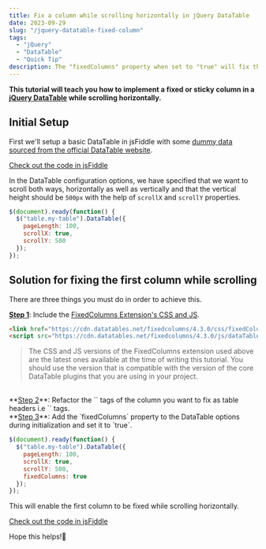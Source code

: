 ```yaml
---
title: Fix a column while scrolling horizontally in jQuery DataTable
date: 2023-09-29
slug: "/jquery-datatable-fixed-column"
tags:
  - "jQuery"
  - "DataTable"
  - "Quick Tip"
description: The "fixedColumns" property when set to "true" will fix the column marked as a header with "<th>" tags to act as a sticky column while scrolling the jQuery DataTable horizontally.
---
```


**This tutorial will teach you how to implement a fixed or sticky column in a <a href="https://datatables.net/" target="_blank">jQuery DataTable</a> while scrolling horizontally.**

## Initial Setup

First we'll setup a basic DataTable in jsFiddle with some <a href="https://datatables.net/examples/basic_init/scroll_xy.html" target="_blank">dummy data sourced from the official DataTable website</a>.

<a href="//jsfiddle.net/saurabhmisra87/0ew2ynkx/9" className="sm-btn-primary" target="_blank">Check out the code in jsFiddle</a>

In the DataTable configuration options, we have specified that we want to scroll both ways, horizontally as well as vertically and that the vertical height should be `500px` with the help of `scrollX` and `scrollY` properties.

```js
$(document).ready(function() {
  $("table.my-table").DataTable({
    pageLength: 100,
    scrollX: true,
    scrollY: 500
  });
});
```

## Solution for fixing the first column while scrolling
There are three things you must do in order to achieve this.

**<ins>Step 1</ins>**: Include the <a href="https://datatables.net/extensions/fixedcolumns/" target="_blank">FixedColumns Extension's CSS and JS</a>. 

```html
<link href="https://cdn.datatables.net/fixedcolumns/4.3.0/css/fixedColumns.dataTables.min.css" rel="stylesheet">
<script src="https://cdn.datatables.net/fixedcolumns/4.3.0/js/dataTables.fixedColumns.min.js"></script>
```

>The CSS and JS versions of the FixedColumns extension used above are the latest ones available at the time of writing this tutorial. You should use the version that is compatible with the version of the core DataTable plugins that you are using in your project.

<br/>
**<ins>Step 2</ins>**: Refactor the `<td>` tags of the column you want to fix as table headers i.e `<th>` tags.
<br/>
**<ins>Step 3</ins>**: Add the `fixedColumns` property to the DataTable options during initialization and set it to `true`.

```js highlight=6
$(document).ready(function() {
  $("table.my-table").DataTable({
    pageLength: 100,
    scrollX: true,
    scrollY: 500,
    fixedColumns: true
  });
});
```

This will enable the first column to be fixed while scrolling horizontally.

<a href="//jsfiddle.net/saurabhmisra87/kry6c1o3/23" className="sm-btn-primary" target="_blank">Check out the code in jsFiddle</a>

Hope this helps!🙏